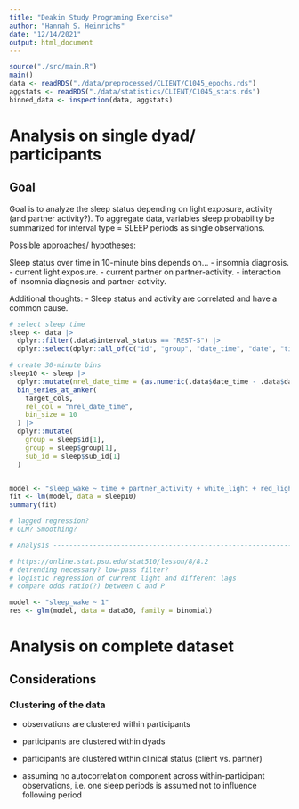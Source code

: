 ```yaml
---
title: "Deakin Study Programing Exercise"
author: "Hannah S. Heinrichs"
date: "12/14/2021"
output: html_document
---
```


```r
source("./src/main.R")
main()
data <- readRDS("./data/preprocessed/CLIENT/C1045_epochs.rds")
aggstats <- readRDS("./data/statistics/CLIENT/C1045_stats.rds")
binned_data <- inspection(data, aggstats)
```

# Analysis on single dyad/ participants

## Goal

Goal is to analyze the sleep status depending on light exposure, activity 
(and partner activity?). To aggregate data, variables sleep probability be 
summarized for interval type = SLEEP periods as single observations.

Possible approaches/ hypotheses:

Sleep status over time in 10-minute bins depends on...
- insomnia diagnosis.
- current light exposure.
- current partner on partner-activity.
- interaction of insomnia diagnosis and partner-activity.

Additional thoughts:
- Sleep status and activity are correlated and have a common cause.



```r

# select sleep time
sleep <- data |>
  dplyr::filter(.data$interval_status == "REST-S") |>
  dplyr::select(dplyr::all_of(c("id", "group", "date_time", "date", "time", "interval_status", "sleep_wake", "activity", light_cols)))

# create 30-minute bins
sleep10 <- sleep |>
  dplyr::mutate(nrel_date_time = (as.numeric(.data$date_time - .data$date_time[1]) / 60)) |>
  bin_series_at_anker(
    target_cols,
    rel_col = "nrel_date_time",
    bin_size = 10
  ) |>
  dplyr::mutate(
    group = sleep$id[1],
    group = sleep$group[1],
    sub_id = sleep$sub_id[1]
  )


model <- "sleep_wake ~ time + partner_activity + white_light + red_light + blue_light + green_light"
fit <- lm(model, data = sleep10)
summary(fit)

# lagged regression?
# GLM? Smoothing?

# Analysis ----------------------------------------------------------------

# https://online.stat.psu.edu/stat510/lesson/8/8.2
# detrending necessary? low-pass filter?
# logistic regression of current light and different lags
# compare odds ratio(?) between C and P

model <- "sleep_wake ~ 1"
res <- glm(model, data = data30, family = binomial)
```


# Analysis on complete dataset

## Considerations

### Clustering of the data

- observations are clustered within participants
- participants are clustered within dyads
- participants are clustered within clinical status (client vs. partner)

- assuming no autocorrelation component across within-participant observations, i.e.
one sleep periods is assumed not to influence following period
